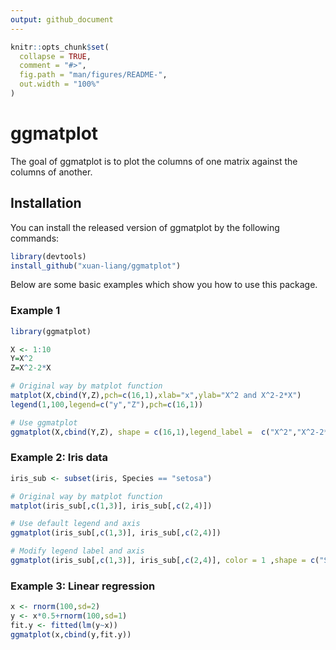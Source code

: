 ```yaml
---
output: github_document
---
```


<!-- README.md is generated from README.Rmd. Please edit that file -->

```r
knitr::opts_chunk$set(
  collapse = TRUE,
  comment = "#>",
  fig.path = "man/figures/README-",
  out.width = "100%"
)
```
# ggmatplot

<!-- badges: start -->
<!-- badges: end -->

The goal of ggmatplot is to plot the columns of one matrix against the columns of another.

## Installation

You can install the released version of ggmatplot by the following commands:

```r
library(devtools)
install_github("xuan-liang/ggmatplot")
```

Below are some basic examples which show you how to use this package.


### Example 1

```r
library(ggmatplot)
```

```r
X <- 1:10
Y=X^2
Z=X^2-2*X

# Original way by matplot function
matplot(X,cbind(Y,Z),pch=c(16,1),xlab="x",ylab="X^2 and X^2-2*X")
legend(1,100,legend=c("y","Z"),pch=c(16,1)) 

# Use ggmatplot
ggmatplot(X,cbind(Y,Z), shape = c(16,1),legend_label =  c("X^2","X^2-2*X"),geom=c("point","line"))
```

### Example 2: Iris data

```r
iris_sub <- subset(iris, Species == "setosa")

# Original way by matplot function
matplot(iris_sub[,c(1,3)], iris_sub[,c(2,4)])

# Use default legend and axis
ggmatplot(iris_sub[,c(1,3)], iris_sub[,c(2,4)])

# Modify legend label and axis
ggmatplot(iris_sub[,c(1,3)], iris_sub[,c(2,4)], color = 1 ,shape = c("S","P"), xlab = "Length", ylab="Width")
```

### Example 3: Linear regression

```r
x <- rnorm(100,sd=2)
y <- x*0.5+rnorm(100,sd=1)
fit.y <- fitted(lm(y~x))
ggmatplot(x,cbind(y,fit.y))
```
